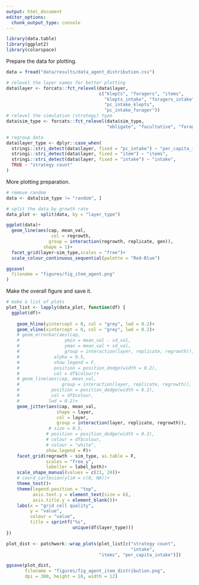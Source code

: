 ```yaml
---
output: html_document
editor_options: 
  chunk_output_type: console
---
```


```r
library(data.table)
library(ggplot2)
library(colorspace)
```

Prepare the data for plotting.

```r
data = fread("data/results/data_agent_distribution.csv")
```


```r
# relevel the layer names for better plotting
data$layer <- forcats::fct_relevel(data$layer,
                                   c("klepts", "foragers", "items",
                                     "klepts_intake", "foragers_intake",
                                     "pc_intake_klepts", 
                                     "pc_intake_forager"))
# relevel the simulation (strategy) type
data$sim_type <- forcats::fct_relevel(data$sim_type, 
                                      "obligate", "facultative", "foragers", "random")

# regroup data
data$layer_type <- dplyr::case_when(
  stringi::stri_detect(data$layer, fixed = "pc_intake") ~ "per_capita_intake",
  stringi::stri_detect(data$layer, fixed = "item") ~ "items",
  stringi::stri_detect(data$layer, fixed = "intake") ~ "intake",
  TRUE ~ "strategy count"
)
```

More plotting preparation.

```r
# remove random
data <- data[sim_type != "random", ]

# split the data by growth rate
data_plot <- split(data, by = "layer_type")
```

```r
ggplot(data)+
  geom_line(aes(cap, mean_val,
                 col = regrowth,
                group = interaction(regrowth, replicate, gen)),
              shape = 1)+
  facet_grid(layer~sim_type,scales = "free")+
  scale_colour_continuous_sequential(palette = "Red-Blue")

ggsave(
  filename = "figures/fig_item_agent.png"
)
```


Make the overall figure and save it.

```r
# make a list of plots
plot_list <- lapply(data_plot, function(df) {
  ggplot(df)+
    
    geom_hline(yintercept = 0, col = "grey", lwd = 0.2)+
    geom_vline(xintercept = 0, col = "grey", lwd = 0.2)+
    # geom_errorbar(aes(cap,
    #                 ymin = mean_val - sd_val,
    #                 ymax = mean_val + sd_val,
    #                 group = interaction(layer, replicate, regrowth)),
    #             alpha = 0.5,
    #             show.legend = F,
    #             position = position_dodge(width = 0.2),
    #             col = df$colour)+
    # geom_line(aes(cap, mean_val,
    #                group = interaction(layer, replicate, regrowth)),
    #            position = position_dodge(width = 0.2),
    #            col = df$colour,
    #           lwd = 0.2)+
    geom_jitter(aes(cap, mean_val,
                   shape = layer,
                   col = layer,
                   group = interaction(layer, replicate, regrowth)),
                # size = 0.5,
               # position = position_dodge(width = 0.2),
               # colour = df$colour,
               # colour = "white",
               show.legend = F)+
    facet_grid(regrowth ~ sim_type, as.table = F,
               scales = "free_y",
               labeller = label_both)+
    scale_shape_manual(values = c(21, 24))+
    # coord_cartesian(ylim = c(0, NA))+
    theme_test()+
    theme(legend.position = "top",
          axis.text.y = element_text(size = 6),
          axis.title.y = element_blank())+
    labs(x = "grid cell quality",
         y = "value",
         colour = "value",
         title = sprintf("%s", 
                         unique(df$layer_type)))
})

plot_dist <- patchwork::wrap_plots(plot_list[c("strategy count",
                                               "intake", 
                                   "items", "per_capita_intake")])

ggsave(plot_dist,
       filename = "figures/fig_agent_item_distribution.png",
       dpi = 300, height = 10, width = 12)
```
